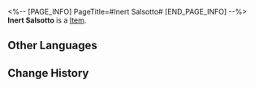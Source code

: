 <%-- [PAGE_INFO]
PageTitle=#Inert Salsotto#
[END_PAGE_INFO] --%>
{{Item Infobox
|id          = 83064
|image       = Item Inert Salsotto.png
|type        = 
|invCategory = 
|rarity      = 5
|effect      = 
|description = 
|source1     = [[Simulated Universe]]: World 6 - Immersion Device Redemption
}}
'''Inert Salsotto''' is a [[Item]].

==Other Languages==
{{Other Languages
|en   = Inert Salsotto
|zhs  = 停转的萨尔索图
|zht  = 停轉的薩爾索圖
|ja   = 自転が止まったサルソット
|ko   = 회전을 멈춘 살소토
|es   = Salsotto inerte
|fr   = Salsotto inerte
|ru   = Замершее Салсотто
|th   = Inert Salsotto
|vi   = Salsotto Dừng Xoay
|de   = Regloses Salsotto
|id   = Inert Salsotto
|pt   = Salsotto Inerte
}}

==Change History==
{{Change History|1.0}}